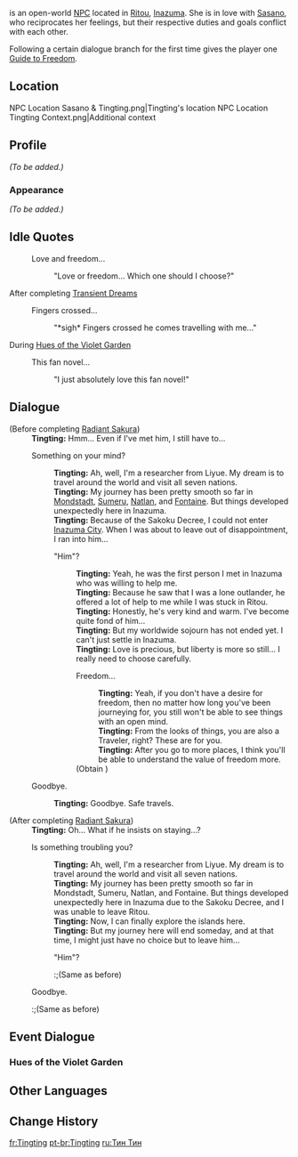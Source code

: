 {{Meta
<!-- Remove this template after adding the missing info -->
|missing_NPC_profile  = yes
}}
{{Character Infobox
|type             = Open-World NPC
|image            = NPC Tingting.png
|region           = Liyue
|location         = Inazuma
|dialoguereward   = {{Card|Guide to Freedom|1}}
}}
{{Lang|'''Tingting'''|zh=婷婷|zh_rm=Tíngtíng}} is an open-world [[NPC]] located in [[Ritou]], [[Inazuma]]. She is in love with [[Sasano]], who reciprocates her feelings, but their respective duties and goals conflict with each other.

Following a certain dialogue branch for the first time gives the player one [[Guide to Freedom]].

==Location==
<gallery>
NPC Location Sasano & Tingting.png|Tingting's location
NPC Location Tingting Context.png|Additional context
</gallery>

==Profile==
<!-- detailed story/lore information goes here -->
''(To be added.)''

===Appearance===
''(To be added.)''

==Idle Quotes==
{{Dialogue Start}}
:{{DIcon|Idle}} Love and freedom...
::{{A|VO Tingting 01.ogg}} "Love or freedom... Which one should I choose?"
{{Dialogue End}}

;After completing [[Transient Dreams]]
{{Dialogue Start}}
:{{DIcon|Idle}} Fingers crossed...
::{{A|VO Tingting 02.ogg}} "*sigh* Fingers crossed he comes travelling with me..."
{{Dialogue End}}

;During [[Hues of the Violet Garden]]
{{Dialogue Start}}
:{{DIcon|Idle}} This fan novel...
::{{A|VO Tingting Irodori 01.ogg}} "I just absolutely love this fan novel!"
{{Dialogue End}}

==Dialogue==
{{Dialogue Start}}
;(Before completing [[Radiant Sakura]])
:'''Tingting:''' Hmm... Even if I've met him, I still have to...
:{{DIcon}} Something on your mind?
::'''Tingting:''' Ah, well, I'm a researcher from Liyue. My dream is to travel around the world and visit all seven nations.
::'''Tingting:''' My journey has been pretty smooth so far in [[Mondstadt]], [[Sumeru]], [[Natlan]], and [[Fontaine]]. But things developed unexpectedly here in Inazuma.
::'''Tingting:''' Because of the Sakoku Decree, I could not enter [[Inazuma City]]. When I was about to leave out of disappointment, I ran into him...
::{{DIcon}} "Him"?
:::'''Tingting:''' Yeah, he was the first person I met in Inazuma who was willing to help me.
:::'''Tingting:''' Because he saw that I was a lone outlander, he offered a lot of help to me while I was stuck in Ritou.
:::'''Tingting:''' Honestly, he's very kind and warm. I've become quite fond of him...
:::'''Tingting:''' But my worldwide sojourn has not ended yet. I can't just settle in Inazuma.
:::'''Tingting:''' Love is precious, but liberty is more so still... I really need to choose carefully.
:::{{DIcon|Reward}} Freedom...
::::'''Tingting:''' Yeah, if you don't have a desire for freedom, then no matter how long you've been journeying for, you still won't be able to see things with an open mind.
::::'''Tingting:''' From the looks of things, you are also a Traveler, right? These are for you.
::::'''Tingting:''' After you go to more places, I think you'll be able to understand the value of freedom more.
:::;(Obtain {{Item|Guide to Freedom|20|x=1}})
:{{DIcon}} Goodbye.
::'''Tingting:''' Goodbye. Safe travels.

;(After completing [[Radiant Sakura]])
:'''Tingting:''' Oh... What if he insists on staying...?
:{{DIcon}} Is something troubling you?
::'''Tingting:''' Ah, well, I'm a researcher from Liyue. My dream is to travel around the world and visit all seven nations.
::'''Tingting:''' My journey has been pretty smooth so far in Mondstadt, Sumeru, Natlan, and Fontaine. But things developed unexpectedly here in Inazuma due to the Sakoku Decree, and I was unable to leave Ritou.
::'''Tingting:''' Now, I can finally explore the islands here.
::'''Tingting:''' But my journey here will end someday, and at that time, I might just have no choice but to leave him...
::{{DIcon}} "Him"?
:::;(Same as before)
:{{DIcon}} Goodbye.
::;(Same as before)
{{Dialogue End}}

==Event Dialogue==
===Hues of the Violet Garden===
{{Transclude|Sasano|Hues of the Violet Garden}}

==Other Languages==
{{Other Languages
|default_hidden = 1
|en      = Tingting
|zhs     = 婷婷
|zhs_rm  = Tíngtíng
|zht     = 婷婷
|zht_rm  = Tíngtíng
|ja      = 婷婷
|ja_rm   = Teitei{{Assumed}}
|ko      = {{tt|정|婷}}아
|es      = Tingting
|fr      = Tingting
|ru      = Тин Тин
|th      = Tingting
|vi      = Tingting
|de      = Tingting
|id      = Tingting
|pt      = Tingting
|tr      = Tingting
|it      = Tingting
}}

==Change History==
{{Change History|2.0}}
<!--
==References==
{{Reflist}}-->

[[fr:Tingting]]
[[pt-br:Tingting]]
[[ru:Тин Тин]]